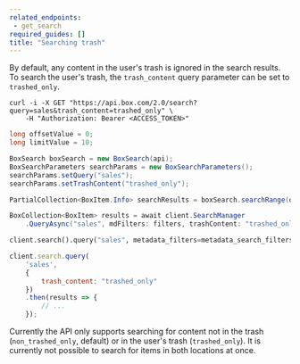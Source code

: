 ```yaml
---
related_endpoints:
 - get_search
required_guides: []
title: "Searching trash"
---
```

By default, any content in the user's trash is ignored in the search results.
To search the user's trash, the `trash_content` query parameter can be set to
`trashed_only`.

<Tabs>
 <Tab title='cURL'>

```curl
curl -i -X GET "https://api.box.com/2.0/search?query=sales&trash_content=trashed_only" \
    -H "Authorization: Bearer <ACCESS_TOKEN>"
```
</Tab>
 <Tab title='Java'>

```java
long offsetValue = 0;
long limitValue = 10;

BoxSearch boxSearch = new BoxSearch(api);
BoxSearchParameters searchParams = new BoxSearchParameters();
searchParams.setQuery("sales");
searchParams.setTrashContent("trashed_only");

PartialCollection<BoxItem.Info> searchResults = boxSearch.searchRange(offsetValue, limitValue, searchParams);
```
</Tab>
 <Tab title='.NET'>

```csharp
BoxCollection<BoxItem> results = await client.SearchManager
    .QueryAsync("sales", mdFilters: filters, trashContent: "trashed_only");
```
</Tab>
 <Tab title='Python'>

```python
client.search().query("sales", metadata_filters=metadata_search_filters, trash_content="trashed_only")
```
</Tab>
 <Tab title='Node'>

```js
client.search.query(
    'sales',
    {
        trash_content: "trashed_only"
    })
    .then(results => {
        // ...
    });
```
</Tab>
</Tabs>

<Message info>

Currently the API only supports searching for content not in the trash
(`non_trashed_only`, default) or in the user's trash (`trashed_only`). It is
currently not possible to search for items in both locations at once.
</Message>